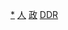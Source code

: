 {{Commonscat|Politicians of the German Democratic Republic}}

[[Category:德國政治人物|*]]
[[Category:東德政治|人]]
[[Category:東德人|政]]
[[Category:已不存在的欧洲国家的政治人物|DDR]]